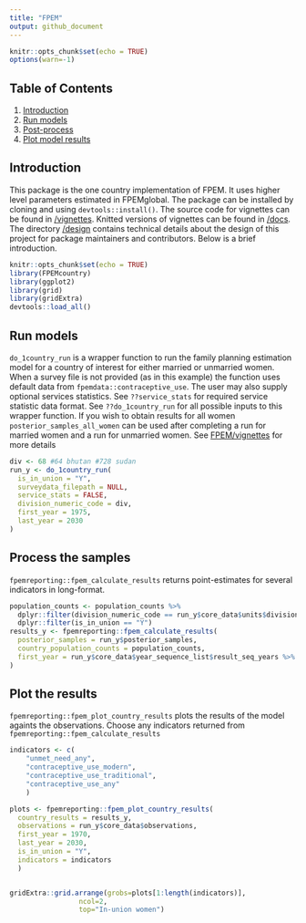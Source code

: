 ```yaml
---
title: "FPEM"
output: github_document
---
```

```r
knitr::opts_chunk$set(echo = TRUE)
options(warn=-1)
```



## Table of Contents
1. [Introduction](#intro)
2. [Run models](#run)
3. [Post-process](#post-process)
4. [Plot model results](#plot)
  
## <a name="intro"></a>
## Introduction
This package is the one country implementation of FPEM. It uses higher level parameters estimated in FPEMglobal. The package can be installed by cloning and using `devtools::install()`. The source code for vignettes can be found in [/vignettes](https://github.com/FPRgroup/FPEMcountry/tree/greg/vignettes). Knitted versions of vignettes can be found in [/docs](https://github.com/FPRgroup/FPEM/tree/greg/docs). The directory [/design](https://github.com/FPRgroup/FPEM/tree/greg/design) contains technical details about the design of this project for package maintainers and contributors. Below is a brief introduction.

```r
knitr::opts_chunk$set(echo = TRUE)
library(FPEMcountry)
library(ggplot2)
library(grid)
library(gridExtra)
devtools::load_all()
```
## <a name="run"></a>
## Run models
`do_1country_run` is a wrapper function to run the family planning estimation model for a country of interest for either married or unmarried women. When a survey file is not provided (as in this example) the function uses default data from `fpemdata::contraceptive_use`. The user may also supply optional services statistics. See `??service_stats` for required service statistic data format. See `??do_1country_run` for all possible inputs to this wrapper function. If you wish to obtain results for all women `posterior_samples_all_women` can be used after completing a run for married women and a run for unmarried women. See  [FPEM/vignettes](https://github.com/FPRgroup/FPEMcountry/vignettes) for more details
```r
div <- 68 #64 bhutan #728 sudan
run_y <- do_1country_run(
  is_in_union = "Y",
  surveydata_filepath = NULL,
  service_stats = FALSE,
  division_numeric_code = div,
  first_year = 1975,
  last_year = 2030
)
```

## <a name="post-process"></a>
## Process the samples
`fpemreporting::fpem_calculate_results` returns point-estimates for several indicators in long-format.
```r
population_counts <- population_counts %>%
  dplyr::filter(division_numeric_code == run_y$core_data$units$division_numeric_code) %>%
  dplyr::filter(is_in_union == "Y")
results_y <- fpemreporting::fpem_calculate_results(
  posterior_samples = run_y$posterior_samples,
  country_population_counts = population_counts,
  first_year = run_y$core_data$year_sequence_list$result_seq_years %>% min()
)
```
## <a name="plot"></a>
## Plot the results
`fpemreporting::fpem_plot_country_results` plots the results of the model againts the observations. Choose any indicators returned from `fpemreporting::fpem_calculate_results`
```r

indicators <- c(
    "unmet_need_any",
    "contraceptive_use_modern",
    "contraceptive_use_traditional",
    "contraceptive_use_any"
    )

plots <- fpemreporting::fpem_plot_country_results(
  country_results = results_y,
  observations = run_y$core_data$observations,
  first_year = 1970,
  last_year = 2030,
  is_in_union = "Y",
  indicators = indicators
  )


gridExtra::grid.arrange(grobs=plots[1:length(indicators)],
                 ncol=2,
                 top="In-union women")
```
